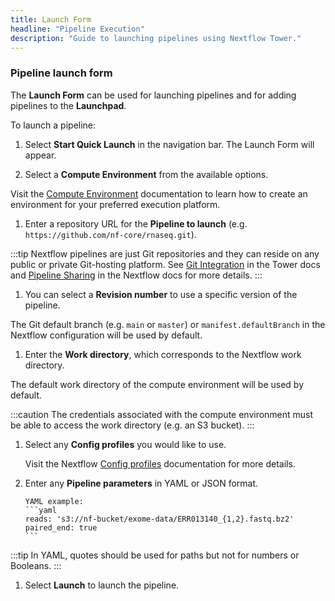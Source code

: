 ```yaml
---
title: Launch Form
headline: "Pipeline Execution"
description: "Guide to launching pipelines using Nextflow Tower."
---
```


### Pipeline launch form

The **Launch Form** can be used for launching pipelines and for adding pipelines to the **Launchpad**.

To launch a pipeline:

1.  Select **Start Quick Launch** in the navigation bar. The Launch Form will appear.

1.  Select a **Compute Environment** from the available options.

   Visit the [Compute Environment](../compute-envs/overview.mdx) documentation to learn how to create an environment for your preferred execution platform.

1.  Enter a repository URL for the **Pipeline to launch** (e.g. `https://github.com/nf-core/rnaseq.git`).

:::tip
Nextflow pipelines are just Git repositories and they can reside on any public or private Git-hosting platform. See [Git Integration](../git/overview.mdx) in the Tower docs and [Pipeline Sharing](https://www.nextflow.io/docs/latest/sharing.html) in the Nextflow docs for more details.
:::

1.  You can select a **Revision number** to use a specific version of the pipeline.

   The Git default branch (e.g. `main` or `master`) or `manifest.defaultBranch` in the Nextflow configuration will be used by default.

1.  Enter the **Work directory**, which corresponds to the Nextflow work directory.

   The default work directory of the compute environment will be used by default.

:::caution
The credentials associated with the compute environment must be able to access the work directory (e.g. an S3 bucket).
:::

1.  Select any **Config profiles** you would like to use.

    Visit the Nextflow [Config profiles](https://www.nextflow.io/docs/latest/config.html#config-profiles) documentation for more details.

1.  Enter any **Pipeline parameters** in YAML or JSON format.

        YAML example:
        ```yaml
        reads: 's3://nf-bucket/exome-data/ERR013140_{1,2}.fastq.bz2'
        paired_end: true
        ```

:::tip
In YAML, quotes should be used for paths but not for numbers or Booleans.
:::

1.  Select **Launch** to launch the pipeline.
